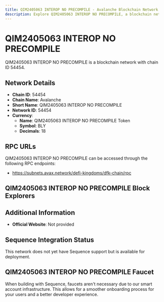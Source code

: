 ```yaml
--- 
title: QIM2405063 INTEROP NO PRECOMPILE - Avalanche Blockchain Network
description: Explore QIM2405063 INTEROP NO PRECOMPILE, a blockchain network with chain ID 54454. Learn about its native currency, QIM2405063 INTEROP NO PRECOMPILE Token, and how to interact with the network.
---
```


# QIM2405063 INTEROP NO PRECOMPILE

QIM2405063 INTEROP NO PRECOMPILE is a blockchain network with chain ID 54454.

## Network Details

- **Chain ID**: 54454
- **Chain Name**: Avalanche
- **Short Name**: QIM2405063 INTEROP NO PRECOMPILE
- **Network ID**: 54454
- **Currency**: 
  - **Name**: QIM2405063 INTEROP NO PRECOMPILE Token
  - **Symbol**: BLY
  - **Decimals**: 18

## RPC URLs

QIM2405063 INTEROP NO PRECOMPILE can be accessed through the following RPC endpoints:

- https://subnets.avax.network/defi-kingdoms/dfk-chain/rpc

## QIM2405063 INTEROP NO PRECOMPILE Block Explorers



## Additional Information

- **Official Website**: Not provided

## Sequence Integration Status

This network does not yet have Sequence support but is available for deployment.

## QIM2405063 INTEROP NO PRECOMPILE Faucet

When building with Sequence, faucets aren't necessary due to our smart account infrastructure. This allows for a smoother onboarding process for your users and a better developer experience.
